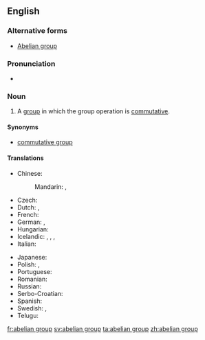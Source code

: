 ==English==

{{wikipedia}}

===Alternative forms===
* [[Abelian group]]

===Pronunciation===
* {{a|US}} {{IPA|/əˈbi.li.ən ɡɹup/|/əˈbil.jən ɡɹup/|lang=en}}

===Noun===
{{en-noun|head=[[abelian]] [[group]]}}

# {{context|algebra|lang=en}} A [[group]] in which the group operation is [[commutative]].

====Synonyms====
* [[commutative group]]

====Translations====
{{trans-top|a group in which the group operation is commutative}}
* Chinese:
*: Mandarin: {{t+|cmn|阿貝爾群|sc=Hani}}, {{t|cmn|阿贝尔群|tr=Ābèi'ěr qún|sc=Hani}}
* Czech: {{t|cs|abelovská grupa|f}}
* Dutch: {{t|nl|Abelse groep|m}}, {{t|nl|Abelse ring|m}}
* French: {{t+|fr|groupe abélien|m}}
* German: {{t|de|abelsche Gruppe|f}}, {{t|de|kommutative Gruppe|f}}
* Hungarian: {{t|hu|Abel-csoport}}
* Icelandic: {{t|is|Abel-grúpa|f}}, {{t|is|víxlgrúpa|f}}, {{t|is|abelsk grúpa|f}}, {{t|is|víxlin grúpa|f}}
* Italian: {{t|it|gruppo abeliano|m}}
{{trans-mid}}
* Japanese: {{t|ja|アーベル群|tr=Āberu-gun|sc=Jpan}}
* Polish: {{t|pl|grupa przemienna|f}}, {{t|pl|grupa abelowa|f}}
* Portuguese: {{t|pt|grupo abeliano|m}}
* Romanian: {{t|ro|grup abelian|n}}
* Russian: {{t+|ru|а́белева гру́ппа|f|sc=Cyrl}}
* Serbo-Croatian: {{t|sh|Abelova grupa|f}}
* Spanish: {{t|es|grupo abeliano|m}}
* Swedish: {{t|sv|abelsk grupp|c}}, {{t|sv|kommutativ grupp|c}}
* Telugu: {{t|te|ఎబిలియన్ సమూహం}}
{{trans-bottom}}

[[fr:abelian group]]
[[sv:abelian group]]
[[ta:abelian group]]
[[zh:abelian group]]